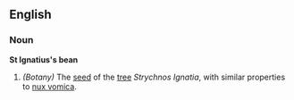 ==English==
===Noun===
'''St Ignatius's bean'''
#''(Botany)'' The [[seed]] of the [[tree]] ''Strychnos Ignatia'', with similar properties to [[nux vomica]].